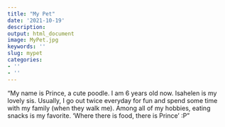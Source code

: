 ```yaml
---
title: "My Pet"
date: '2021-10-19'
description: 
output: html_document
image: MyPet.jpg
keywords: ''
slug: mypet
categories:
- ''
- ''
---
```



“My name is Prince, a cute poodle. I am 6 years old now. Isahelen is my lovely sis. Usually, I go out twice everyday for fun and spend some time with my family (when they walk me). Among all of my hobbies, eating snacks is my favorite. 'Where there is food, there is Prince' :P”